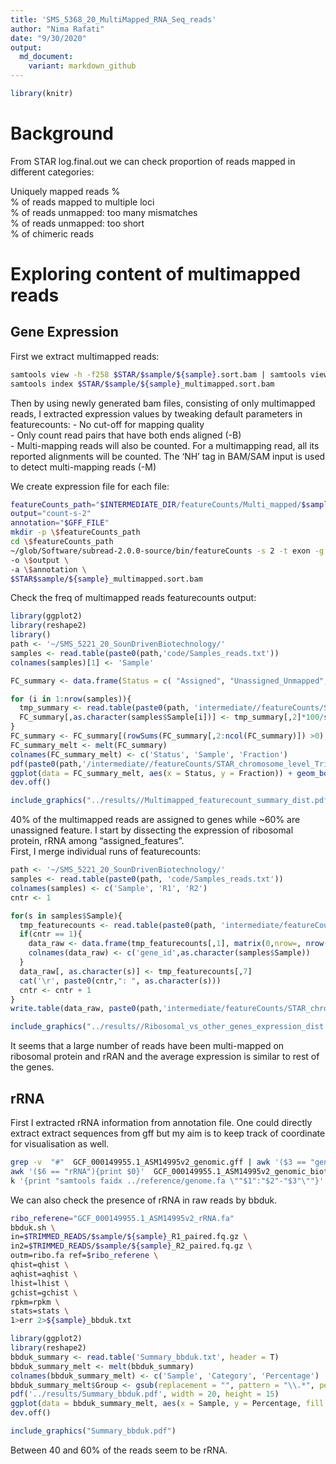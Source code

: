 ```yaml
---
title: 'SMS_5368_20_MultiMapped_RNA_Seq_reads'
author: "Nima Rafati"
date: "9/30/2020"
output:
  md_document:
    variant: markdown_github
---
```


```r
library(knitr)
```

# Background
From STAR log.final.out we can check proportion of reads mapped in different categories:  

Uniquely mapped reads %  
% of reads mapped to multiple loci  
% of reads unmapped: too many mismatches  
% of reads unmapped: too short  
% of chimeric reads   

# Exploring content of multimapped reads

## Gene Expression 
First we extract multimapped reads:  
```bash
samtools view -h -f258 $STAR/$sample/${sample}.sort.bam | samtools view -bS - >$STAR/$sample/${sample}_multimapped.sort.bam
samtools index $STAR/$sample/${sample}_multimapped.sort.bam
```

Then by using newly generated bam files, consisting of only multimapped reads,  I extracted expression values by tweaking default parameters in featurecounts:
- No cut-off for mapping quality   
- Only count read pairs that have both ends aligned (-B)  
- Multi-mapping reads will also be counted. For a multimapping read, all its reported alignments will be counted. The 'NH' tag in BAM/SAM input is used to detect multi-mapping reads (-M)  

We create expression file for each file:  
```bash
featureCounts_path="$INTERMEDIATE_DIR/featureCounts/Multi_mapped/$sample/"
output="count-s-2"
annotation="$GFF_FILE"
mkdir -p \$featureCounts_path
cd \$featureCounts_path
~/glob/Software/subread-2.0.0-source/bin/featureCounts -s 2 -t exon -g locus_tag -F GFF -C -T $THREADS -p -B -M \
-o \$output \
-a \$annotation \
$STAR$sample/${sample}_multimapped.sort.bam
```


Check the freq of multimapped reads featurecounts output:  
```r
library(ggplot2)
library(reshape2)
library()
path <- '~/SMS_5221_20_SounDrivenBiotechnology/'
samples <- read.table(paste0(path,'code/Samples_reads.txt'))
colnames(samples)[1] <- 'Sample'

FC_summary <- data.frame(Status = c( "Assigned", "Unassigned_Unmapped", "Unassigned_Read_Type", "Unassigned_Singleton", "Unassigned_MappingQuality", "Unassigned_Chimera", "Unassigned_FragmentLength", "Unassigned_Duplicate", "Unassigned_MultiMapping", "Unassigned_Secondary", "Unassigned_NonSplit", "Unassigned_NoFeatures", "Unassigned_Overlapping_Length", "Unassigned_Ambiguity"))

for (i in 1:nrow(samples)){
  tmp_summary <- read.table(paste0(path, 'intermediate//featureCounts/STAR_chromosome_level_Trimmed/',samples$Sample[i], '/count-s-2.summary'), header = T)
  FC_summary[,as.character(samples$Sample[i])] <- tmp_summary[,2]*100/sum(tmp_summary[,2])
}
FC_summary <- FC_summary[(rowSums(FC_summary[,2:ncol(FC_summary)]) >0),]
FC_summary_melt <- melt(FC_summary)
colnames(FC_summary_melt) <- c('Status', 'Sample', 'Fraction')
pdf(paste0(path,'/intermediate//featureCounts/STAR_chromosome_level_Trimmed/Multimapped_featurecount_summary_dist.pdf'), width = 10 ,height = 6)
ggplot(data = FC_summary_melt, aes(x = Status, y = Fraction)) + geom_boxplot()
dev.off()
```

```r
include_graphics("../results//Multimapped_featurecount_summary_dist.pdf")
```

40% of the multimapped reads are assigned to genes while ~60% are unassigned feature.  I start by dissecting the expression of ribosomal protein, rRNA among "assigned_features".  
First, I merge individual runs of featurecounts:  
```r
path <- '~/SMS_5221_20_SounDrivenBiotechnology/'
samples <- read.table(paste0(path, 'code/Samples_reads.txt'))
colnames(samples) <- c('Sample', 'R1', 'R2')
cntr <- 1

for(s in samples$Sample){
  tmp_featurecounts <- read.table(paste0(path, 'intermediate/featureCounts/STAR_chromosome_level_Trimmed/',s,'/count-s-2'), header = T, skip = 1)
  if(cntr == 1){
    data_raw <- data.frame(tmp_featurecounts[,1], matrix(0,nrow=, nrow(tmp_featurecounts), ncol=nrow(samples), byrow = T))
    colnames(data_raw) <- c('gene_id',as.character(samples$Sample))
  }
  data_raw[, as.character(s)] <- tmp_featurecounts[,7]
  cat('\r', paste0(cntr,": ", as.character(s)))
  cntr <- cntr + 1
}
write.table(data_raw, paste0(path,'intermediate/featureCounts/STAR_chromosome_level_Trimmed/merged_gene_counts.txt'), col.names = T, row.names = F, quote = F, sep = '\t')
```

```r
include_graphics("../results//Ribosomal_vs_other_genes_expression_dist.pdf")
```

It seems that a large number of reads have been multi-mapped on ribosomal protein and rRAN and the average expression is similar to rest of the genes. 

## rRNA  

First I extracted rRNA information from annotation file. One could directly extract extract sequences from gff but my aim is to keep track of coordinate for visualisation as well.  
```bash
grep -v  "#"  GCF_000149955.1_ASM14995v2_genomic.gff | awk '($3 == "gene"){OFS="\t";print $1,$4-1,$5,$7,$9}' | sed 's/ID=gene-//'  | sed 's/;.*gene_biotype=/\t/' | sed 's/;.*//' >GCF_000149955.1_ASM14995v2_genomic_bui_type.bed
awk '($6 == "rRNA"){print $0}'  GCF_000149955.1_ASM14995v2_genomic_biotype.bed >GCF_000149955.1_ASM14995v2_rRNA.bed
k '{print "samtools faidx ../reference/genome.fa \""$1":"$2"-"$3"\""}' GCF_000149955.1_ASM14995v2_rRNA.bed | sh >GCF_000149955.1_ASM14995v2_rRNA.fa
```

We can also check the presence of rRNA in raw reads by bbduk.  
```bash
ribo_referene="GCF_000149955.1_ASM14995v2_rRNA.fa"
bbduk.sh \
in=$TRIMMED_READS/$sample/${sample}_R1_paired.fq.gz \
in2=$TRIMMED_READS/$sample/${sample}_R2_paired.fq.gz \
outm=ribo.fa ref=$ribo_referene \
qhist=qhist \
aqhist=aqhist \
lhist=lhist \
gchist=gchist \
rpkm=rpkm \
stats=stats \
1>err 2>${sample}_bbduk.txt
```

```r
library(ggplot2)
library(reshape2)
bbduk_summary <- read.table('Summary_bbduk.txt', header = T)
bbduk_summary_melt <- melt(bbduk_summary)
colnames(bbduk_summary_melt) <- c('Sample', 'Category', 'Percentage')
bbduk_summary_melt$Group <- gsub(replacement = "", pattern = "\\.*", perl = T, x = as.character(bbduk_summary_melt$Sample))
pdf('../results/Summary_bbduk.pdf', width = 20, height = 15)
ggplot(data = bbduk_summary_melt, aes(x = Sample, y = Percentage, fill = Category)) + geom_bar(stat="identity", color="black", position=position_dodge())
dev.off()
```


```r
include_graphics("Summary_bbduk.pdf")
```


Between 40 and 60% of the reads seem to be rRNA. 
